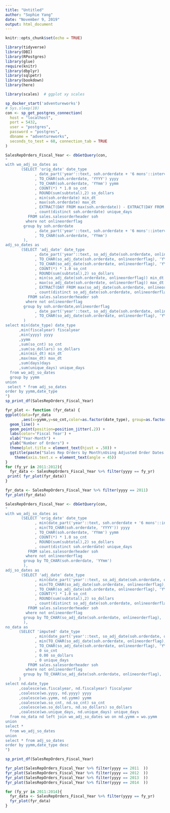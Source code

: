 ```yaml
---
title: "Untitled"
author: "Sophie Yang"
date: "November 9, 2019"
output: html_document
---
```


```r
knitr::opts_chunk$set(echo = TRUE)
```

```r
library(tidyverse)
library(DBI)
library(RPostgres)
library(glue)
require(knitr)
library(dbplyr)
library(sqlpetr)
library(bookdown)
library(here)

library(scales)  # ggplot xy scales
```

```r
sp_docker_start('adventureworks')
# Sys.sleep(10)
con <- sp_get_postgres_connection(
  host = "localhost",
  port = 5432,
  user = "postgres",
  password = "postgres",
  dbname = "adventureworks",
  seconds_to_test = 60, connection_tab = TRUE
)
```

```r
SalesRepOrders_Fiscal_Year <- dbGetQuery(con,
"
with wo_adj_so_dates as
       (SELECT 'orig_date' date_type
             , date_part('year'::text, soh.orderdate + '6 mons'::interval)  AS fiscalyear
             , TO_CHAR(soh.orderdate, 'YYYY') yyyy
             , TO_CHAR(soh.orderdate, 'YYmm') yymm
             , COUNT(*) * 1.0 so_cnt 
             , ROUND(sum(subtotal),2) so_dollars
             , min(soh.orderdate) min_dt
             , max(soh.orderdate) max_dt
             , EXTRACT(DAY FROM max(soh.orderdate)) - EXTRACT(DAY FROM min(soh.orderdate)) + 1 days
             , count(distinct soh.orderdate) unique_days
          FROM sales.salesorderheader soh
         where not onlineorderflag
        group by soh.orderdate
             , date_part('year'::text, soh.orderdate + '6 mons'::interval)  
             , TO_CHAR(soh.orderdate, 'YYmm')
        ),
adj_so_dates as
       (SELECT 'adj_date' date_type
             , date_part('year'::text, so_adj_date(soh.orderdate, onlineorderflag) + '6 mons'::interval)  AS fiscalyear
             , TO_CHAR(so_adj_date(soh.orderdate, onlineorderflag), 'YYYY') yyyy
             , TO_CHAR(so_adj_date(soh.orderdate, onlineorderflag), 'YYmm') yymm
             , COUNT(*) * 1.0 so_cnt 
             , ROUND(sum(subtotal),2) so_dollars
             , min(so_adj_date(soh.orderdate, onlineorderflag)) min_dt
             , max(so_adj_date(soh.orderdate, onlineorderflag)) max_dt
             , EXTRACT(DAY FROM max(so_adj_date(soh.orderdate, onlineorderflag))) - EXTRACT(DAY FROM min(so_adj_date(soh.orderdate, onlineorderflag))) + 1 days
             , count(distinct so_adj_date(soh.orderdate, onlineorderflag)) unique_days
          FROM sales.salesorderheader soh
         where not onlineorderflag
        group by soh.orderdate,onlineorderflag
             , date_part('year'::text, so_adj_date(soh.orderdate, onlineorderflag) + '6 mons'::interval)  
             , TO_CHAR(so_adj_date(soh.orderdate, onlineorderflag), 'YYmm')
        )
select min(date_type) date_type
      ,min(fiscalyear) fiscalyear
      ,min(yyyy) yyyy
      ,yymm
      ,sum(so_cnt) so_cnt
      ,sum(so_dollars) so_dollars
      ,min(min_dt) min_dt
      ,max(max_dt) max_dt
      ,sum(days)days
      ,sum(unique_days) unique_days
  from wo_adj_so_dates
  group by yymm
union
 select * from adj_so_dates
order by yymm,date_type
")
sp_print_df(SalesRepOrders_Fiscal_Year)

```

```r

fyr_plot <- function (fyr_data) {
ggplot(data=fyr_data
       ,aes(x=yymm,y=so_cnt,color=as.factor(date_type), group=as.factor(date_type))) + 
  geom_line() +
  geom_point(position=position_jitter(.2)) +
  labs(color='Fiscal Year') +
  xlab("Year-Month") + 
  ylab("Number of Orders") +
  theme(plot.title = element_text(hjust = .50)) +  
  ggtitle(paste("Sales Rep Orders by Month\nUsing Adjusted Order Dates ")) +
    theme(axis.text.x = element_text(angle = 45))
}  
for (fy_yr in 2011:2012){
  fyr_data <- SalesRepOrders_Fiscal_Year %>% filter(yyyy == fy_yr)
 print( fyr_plot(fyr_data))
}

```

```r
fyr_data <- SalesRepOrders_Fiscal_Year %>% filter(yyyy == 2011)
fyr_plot(fyr_data)
```







```r
SalesRepOrders_Fiscal_Year <- dbGetQuery(con,
"
with wo_adj_so_dates as
       (SELECT 'orig_date' date_type
             , min(date_part('year'::text, soh.orderdate + '6 mons'::interval))  AS fiscalyear
             , min(TO_CHAR(soh.orderdate, 'YYYY')) yyyy
             , TO_CHAR(soh.orderdate, 'YYmm') yymm
             , COUNT(*) * 1.0 so_cnt 
             , ROUND(sum(subtotal),2) so_dollars
             , count(distinct soh.orderdate) unique_days
          FROM sales.salesorderheader soh
         where not onlineorderflag
        group by TO_CHAR(soh.orderdate, 'YYmm')
        ),
adj_so_dates as
       (SELECT 'adj_date' date_type
             , min(date_part('year'::text, so_adj_date(soh.orderdate, onlineorderflag) + '6 mons'::interval))  AS fiscalyear
             , min(TO_CHAR(so_adj_date(soh.orderdate, onlineorderflag), 'YYYY')) yyyy
             , TO_CHAR(so_adj_date(soh.orderdate, onlineorderflag), 'YYmm') yymm
             , COUNT(*) * 1.0 so_cnt 
             , ROUND(sum(subtotal),2) so_dollars
             , count(distinct so_adj_date(soh.orderdate, onlineorderflag)) unique_days
          FROM sales.salesorderheader soh
         where not onlineorderflag
        group by TO_CHAR(so_adj_date(soh.orderdate, onlineorderflag), 'YYmm')
        ),
no_data as
      (SELECT 'imputed' date_type
             , min(date_part('year'::text, so_adj_date(soh.orderdate, onlineorderflag) + '6 mons'::interval))  AS fiscalyear
             , min(TO_CHAR(so_adj_date(soh.orderdate, onlineorderflag), 'YYYY')) yyyy
             , TO_CHAR(so_adj_date(soh.orderdate, onlineorderflag), 'YYmm') yymm
             , 0 so_cnt 
             , 0.00 so_dollars
             , 0 unique_days
          FROM sales.salesorderheader soh
         where not onlineorderflag
        group by TO_CHAR(so_adj_date(soh.orderdate, onlineorderflag), 'YYmm')
      )
select nd.date_type
      ,coalesce(wo.fiscalyear, nd.fiscalyear) fiscalyear
      ,coalesce(wo.yyyy, nd.yyyy) yyyy
      ,coalesce(wo.yymm, nd.yymm) yymm
      ,coalesce(wo.so_cnt, nd.so_cnt) so_cnt
      ,coalesce(wo.so_dollars, nd.so_dollars) so_dollars
      ,coalesce(wo.unique_days, nd.unique_days) unique_days
  from no_data nd left join wo_adj_so_dates wo on nd.yymm = wo.yymm
union
select *
  from wo_adj_so_dates 
union
select * from adj_so_dates
order by yymm,date_type desc
")

sp_print_df(SalesRepOrders_Fiscal_Year)
```

```r
fyr_plot(SalesRepOrders_Fiscal_Year %>% filter(yyyy == 2011  ))
fyr_plot(SalesRepOrders_Fiscal_Year %>% filter(yyyy == 2012  ))
fyr_plot(SalesRepOrders_Fiscal_Year %>% filter(yyyy == 2013  ))
fyr_plot(SalesRepOrders_Fiscal_Year %>% filter(yyyy == 2014  ))
```

```r
for (fy_yr in 2011:2014){
  fyr_data <- SalesRepOrders_Fiscal_Year %>% filter(yyyy == fy_yr)
  fyr_plot(fyr_data)
}
```
